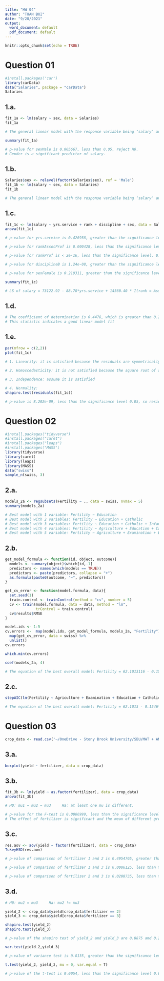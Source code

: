 ```yaml
---
title: "HW 04"
author: "TUAN BUI"
date: "9/28/2021"
output:
  word_document: default
  pdf_document: default
---
```


```r
knitr::opts_chunk$set(echo = TRUE)
```

# Question 01

```r
#install.packages('car')
library(carData)
data("Salaries", package = "carData")
Salaries
```

## 1.a.

```r
fit_1a <- lm(salary ~ sex, data = Salaries)
fit_1a

# The general linear model with the response variable being ‘salary’ and a single predictor being ‘sex’ is: salary = 101002 + 14088 * I(sex = Male)

summary(fit_1a)

# p-value for sexMale is 0.005667, less than 0.05, reject H0.
# Gender is a significant predictor of salary.
```

## 1.b.

```r
Salaries$sex <- relevel(factor(Salaries$sex), ref = 'Male')
fit_1b <- lm(salary ~ sex, data = Salaries)
fit_1b

# The general linear model with the response variable being ‘salary’ and a single predictor being ‘sex’ with 'female' group as baseline is: salary = 115090 - 14088 * I(sex = Female)
```

## 1.c.

```r
fit_1c <- lm(salary ~ yrs.service + rank + discipline + sex, data = Salaries)
anova(fit_1c)

# p-value for yrs.service is 0.426958, greater than the significance level, 0.05, not reject H0. yrs.service is not significant.

# p-value for rankAssocProf is 0.000428, less than the significance level, 0.05, reject H0. rankAssocProf is significant.

# p-value for rankProf is < 2e-16, less than the significance level, 0.05, reject H0. rankProf is significant.

# p-value for disciplineB is 1.24e-08, greater than the significance level, 0.05, reject H0. disciplineB is not significant.

# p-value for sexFemale is 0.219311, greater than the significance level, 0.05, not reject H0. sexFemale is not significant.

summary(fit_1c)

# LS of salary = 73122.92 - 88.78*yrs.service + 14560.40 * I(rank = AssocProf) + 49159.64 * I(rank = Prof) + 13473.38 * I(discipline = B) - 4771.25 * I(sex = Female)
```

## 1.d.

```r
# The coefficient of determination is 0.4478, which is greater than 0.2 and less than 0.6
# This statistic indicates a good linear model fit
```

## 1.e.

```r
par(mfrow = c(2,2))
plot(fit_1c)
     
# 1. Linearity: it is satisfied because the residuals are symmetrically distributed around the 0-line in the Residuals vs Fitted plot.

# 2. Homoscedasticity: it is not satisfied because the square root of standardized residuals is symmetrically distributed around the 1-line in the Scale-Location plot.

# 3. Independence: assume it is satisfied

# 4. Normality:
shapiro.test(residuals(fit_1c))

# p-value is 8.202e-09, less than the significance level 0.05, so residuals is not normal distributed, normality assumption is not satisfied
```

# Question 02

```r
#install.packages("tidyverse")
#install.packages("caret")
#install.packages("leaps")
#install.packages("MASS")
library(tidyverse)
library(caret)
library(leaps)
library(MASS)
data("swiss")
sample_n(swiss, 3)
```

## 2.a.

```r
models_2a <- regsubsets(Fertility ~ ., data = swiss, nvmax = 5)
summary(models_2a)

# Best model with 1 variable: Fertility ~ Education
# Best model with 2 variables: Fertility ~ Education + Catholic
# Best model with 3 variables: Fertility ~ Education + Catholic + Infant.Mortality
# Best model with 4 variables: Fertility ~ Agriculture + Education + Catholic + Infant.Mortality
# Best model with 5 variable: Fertility ~ Agriculture + Examination + Education + Catholic + Infant.Mortality
```

## 2.b.

```r
get_model_formula <- function(id, object, outcome){
  models <- summary(object)$which[id,-1]
  predictors <- names(which(models == TRUE))
  predictors <- paste(predictors, collapse = "+")
  as.formula(paste0(outcome, "~", predictors))
}

get_cv_error <- function(model.formula, data){
  set.seed(1)
  train.control <- trainControl(method = "cv", number = 5)
  cv <- train(model.formula, data = data, method = "lm",
              trControl = train.control)
  cv$results$RMSE
}

model.ids <- 1:5
cv.errors <-  map(model.ids, get_model_formula, models_2a, "Fertility") %>%
  map(get_cv_error, data = swiss) %>%
  unlist()
cv.errors

which.min(cv.errors)

coef(models_2a, 4)

# The equation of the best overall model: Fertility = 62.1013116 - 0.1546175*Agriculture - 0.9802638*Education + 0.1246664*Cartholic + 1.0784422*Infant.Mortality 
```

## 2.c.

```r
stepAIC(lm(Fertility ~ Agriculture + Examination + Education + Catholic + Infant.Mortality, data = swiss), direction = 'both', k = log(nrow(swiss)))

# The equation of the best overall model: Fertility = 62.1013 - 0.1546*Agriculture - 0.9803*Education + 0.1247*Cartholic + 1.0784*Infant.Mortality
```

# Question 03

```r
crop_data <- read.csv('~/OneDrive - Stony Brook University/SBU/MAT + AMS/Fall 2021/AMS 380/hw/04/crop.data.csv', header = T)
```

## 3.a.

```r
boxplot(yield ~ fertilizer, data = crop_data)
```

## 3.b.

```r
fit_3b <- lm(yield ~ as.factor(fertilizer), data = crop_data)
anova(fit_3b)

# H0: mu1 = mu2 = mu3     Ha: at least one mu is different.

# p-value for the F-test is 0.0006999, less than the significance level 0.05, reject H0.
# The effect of fertilizer is significant and the mean of different groups is different.
```

## 3.c.

```r
res.aov <- aov(yield ~ factor(fertilizer), data = crop_data)
TukeyHSD(res.aov)

# p-value of comparison of fertilizer 1 and 2 is 0.4954705, greater than the significance level 0.05, not reject H0. The mean of fertilizer 1 and 2 are the same.

# p-value of comparison of fertilizer 1 and 3 is 0.0006125, less than the significance level 0.05, reject H0. The mean of fertilizer 1 and 3 are different.

# p-value of comparison of fertilizer 2 and 3 is 0.0208735, less than the significance level 0.05, reject H0. The mean of fertilizer 2 and 3 are different.
```

## 3.d.

```r
# H0: mu2 = mu3     Ha: mu2 != mu3

yield_2 <- crop_data$yield[crop_data$fertilizer == 2]
yield_3 <- crop_data$yield[crop_data$fertilizer == 3]

shapiro.test(yield_2)
shapiro.test(yield_3)

# p-value of the shapiro test of yield_2 and yield_3 are 0.8875 and 0.2542, both greater than the significance level 0.05, not reject H0, the samples are both normal.

var.test(yield_2,yield_3)

# p-value of variance test is 0.8135, greater than the significance level 0.05, the variances of yield_2 and yield_3 are assumed to be the same.

t.test(yield_2, yield_3, mu = 0, var.equal = T)

# p-value of the t-test is 0.0054, less than the significance level 0.05, reject H0. The mean of yield of fertilizer 2 and 3 are significantly different.
```
